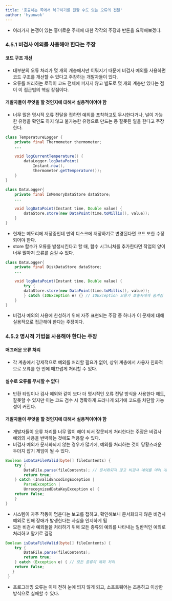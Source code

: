 ```yaml
---
title: '호출하는 쪽에서 복구하기를 원할 수도 있는 오류의 전달'
author: 'hyunwok'
---
```


- 여러가지 논쟁이 있는 흥미로운 주제에 대한 각각의 주장과 반론을 요약해보겠다.

### 4.5.1 비검사 예외를 사용해야 한다는 주장
#### 코드 구조 개선
- 대부분의 오류 처리가 몇 개의 개층에서만 이뤄지기 때문에 비검사 예외를 사용하면 코드 구조를 개선할 수 있다고 주장하는 개발자들이 있다.
- 오류를 처리하는 로직이 코드 전체에 퍼지지 않고 별도로 몇 개의 계층만 있다는 점이 이 접근법의 핵심 장점이다.
    
#### 개발자들이 무엇을 할 것인지에 대해서 실용적이어야 함
- 너무 많은 명시적 오류 전달을 접하면 예외를 포착하고도 무시한다거나, 널이 가능한 유형을 확인도 하지 않고 불가능한 유형으로 만드는 등 잘못된 일을 한다고 주장한다.

```java
class TemperatureLogger { 
    private final Thermometer thermometer;
    ...
    
    void logCurrentTemperature() { 
        dataLogger.logDataPoint(
            Instant.now(),
            thermometer.getTemperature());
    }
}
    
class DataLogger{
    private final InMemoryDataStore dataStore;
    ...

    void logDataPoint(Instant time, Double value) { 
        dataStore.store(new DataPoint(time.toMillis(), value));
    }
}
```
    
- 현재는 메모리에 저장중인데 만약 디스크에 저장하기로 변경된다면 코드 또한 수정되어야 한다.
- store 함수가 오류를 발생시킨다고 할 때, 함수 시그니처를 추가한다면 작업의 양이 너무 많아져 오류를 숨길 수 있다.
    
```java
class DataLogger{
    private final DiskDataStore dataStore;
    ...

    void logDataPoint(Instant time, Double value) { 
        try {
        dataStore.store(new DataPoint(time.toMillis(), value));
        } catch (IOException e) {} // IOException 오류가 호출자에게 숨겨짐
    }
}
```

- 비검사 예외의 사용에 찬성하기 위해 자주 표현되는 주장 중 하나가 이 문제에 대해 실용적으로 접근해야 한다는 주장이다.

### 4.5.2 명시적 기법을 사용해야 한다는 주장
#### 매끄러운 오류 처리
- 각 계층에서 강제적으로 예외를 처리할 필요가 없어, 상위 계층에서 사용자 친화적으로 오류를 한 번에 매끄럽게 처리할 수 있다.
#### 실수로 오류를 무시할 수 없다
- 반환 타입이나 검사 예외와 같이 보다 더 명시적인 오류 전달 방식을 사용한다 해도, 잘못할 수 있지만 이는 코드 검수 시 명확하게 드러나게 되기에 코드를 차단할 가능성이 커진다.
#### 개발자들이 무엇을 할 것인지에 대해서 실용적이어야 함
- 개발자들이 오류 처리를 너무 많이 해야 되서 잘못되게 처리한다는 주장은 비검사 예외의 사용을 반박하는 것에도 적용할 수 있다.
- 비검사 예외가 문서화되지 않는 경우가 많기에, 예외를 처리하는 것이 당황스러운 두더지 잡기 게임이 될 수 있다.

```java
Boolean isDataFileValid(byte[] fileContents) { 
    try {
        DataFile.parse(fileContents); // 문서화되지 않고 비검사 예외를 여러 개 발생 시킳 수 있음
        return true;
    } catch (InvalidEncodingException | 
        ParseException |
        UnrecognizedDataKeyException e) {
    return false;
    }
}
```

- 시스템이 자주 작동이 멈춘다는 보고를 접하고, 확인해보니 문서화되지 않은 비검사 예외로 인해 장애가 발생한다는 사실을 인지하게 됨
- 모든 비검사 예외들을 처리하기 위해 모든 종류의 예외를 나타내는 일반적인 예외로 처리하고 말기로 결정
    
```java
Boolean isDataFileValid(byte[] fileContents) { 
    try {
        DataFile.parse(fileContents); 
        return true;
    } catch (Exception e) { // 모든 종류의 예외 처리
    return false;
   }
 }
```

- 프로그래밍 오류는 이제 전혀 눈에 띄지 않게 되고, 소프트웨어는 조용하고 이상한 방식으로 실패할 수 있다. 
